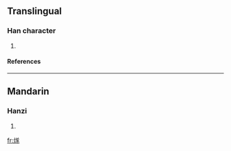 ==Translingual==
===Han character===
{{Han char|rn=86|rad=火|as=09|sn=13|four=|canj=火廿心人 (FTPO)}}
# {{defn|Han|sort=火09}}
====References====
{{Han ref|kx=0678.060|dkj=19234|hdz=32219.040|uh=716B|ud=29035}}

----
==Mandarin==
===Hanzi===
{{cmn-hanzi|pin=[[sùi]] (sui4)|wg=sui<sup>4</sup>}}
# {{defn|Mandarin}}

[[fr:煫]]